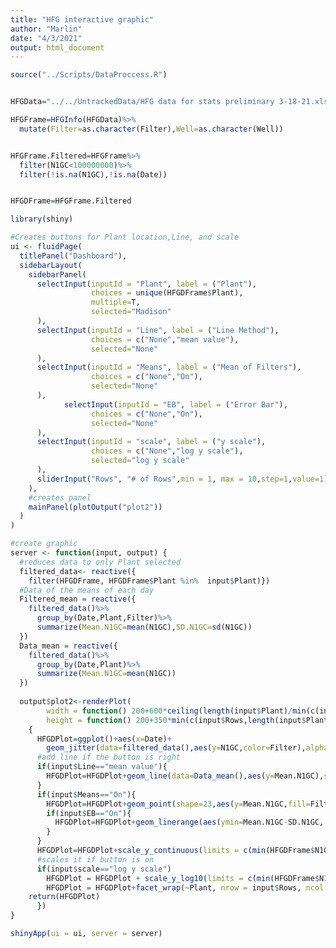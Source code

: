 ```yaml
---
title: "HFG interactive graphic"
author: "Marlin"
date: "4/3/2021"
output: html_document
---
```

```r

source("../Scripts/DataProccess.R")


HFGData="../../UntrackedData/HFG data for stats preliminary 3-18-21.xlsx"

HFGFrame=HFGInfo(HFGData)%>%
  mutate(Filter=as.character(Filter),Well=as.character(Well))


HFGFrame.Filtered=HFGFrame%>%
  filter(N1GC<100000000)%>%
  filter(!is.na(N1GC),!is.na(Date))


HFGDFrame=HFGFrame.Filtered
```

```r
library(shiny)

#Creates buttons for Plant location,Line, and scale
ui <- fluidPage(
  titlePanel("Dashboard"),
  sidebarLayout(
    sidebarPanel(
      selectInput(inputId = "Plant", label = ("Plant"),
                  choices = unique(HFGDFrame$Plant),
                  multiple=T,
                  selected="Madison"
      ),
      selectInput(inputId = "Line", label = ("Line Method"),
                  choices = c("None","mean value"),
                  selected="None"
      ),
      selectInput(inputId = "Means", label = ("Mean of Filters"),
                  choices = c("None","On"),
                  selected="None"
      ),
            selectInput(inputId = "EB", label = ("Error Bar"),
                  choices = c("None","On"),
                  selected="None"
      ),
      selectInput(inputId = "scale", label = ("y scale"),
                  choices = c("None","log y scale"),
                  selected="log y scale"
      ),
      sliderInput("Rows", "# of Rows",min = 1, max = 10,step=1,value=1)
    ),
    #creates panel
    mainPanel(plotOutput("plot2"))
  )
)
```


```r
#create graphic                                       
server <- function(input, output) {
  #reduces data to only Plant selected
  filtered_data<- reactive({
    filter(HFGDFrame, HFGDFrame$Plant %in%  input$Plant)})
  #Data of the means of each day
  Filtered_mean = reactive({
    filtered_data()%>%
      group_by(Date,Plant,Filter)%>%
      summarize(Mean.N1GC=mean(N1GC),SD.N1GC=sd(N1GC))
  })
  Data_mean = reactive({
    filtered_data()%>%
      group_by(Date,Plant)%>%
      summarize(Mean.N1GC=mean(N1GC))
  })
  
  output$plot2<-renderPlot(
        width = function() 200+600*ceiling(length(input$Plant)/min(c(input$Rows,length(input$Plant)))),
        height = function() 200+350*min(c(input$Rows,length(input$Plant))),
    {
      HFGDPlot=ggplot()+aes(x=Date)+
        geom_jitter(data=filtered_data(),aes(y=N1GC,color=Filter),alpha=.7,height=0,width=.1,size=3)
      #add line if the button is right
      if(input$Line=="mean value"){
        HFGDPlot=HFGDPlot+geom_line(data=Data_mean(),aes(y=Mean.N1GC),size=1)
      }
      if(input$Means=="On"){
        HFGDPlot=HFGDPlot+geom_point(shape=23,aes(y=Mean.N1GC,fill=Filter),size=5,data=Filtered_mean())
        if(input$EB=="On"){
          HFGDPlot=HFGDPlot+geom_linerange(aes(ymin=Mean.N1GC-SD.N1GC, ymax=Mean.N1GC+SD.N1GC,color=Filter),alpha=.7,size=2,data=Filtered_mean())
        }
      }
      HFGDPlot=HFGDPlot+scale_y_continuous(limits = c(min(HFGDFrame$N1GC),max(HFGDFrame$N1GC)))
      #scales it if button is on
      if(input$scale=="log y scale")
        HFGDPlot = HFGDPlot + scale_y_log10(limits = c(min(HFGDFrame$N1GC),max(HFGDFrame$N1GC)))
        HFGDPlot = HFGDPlot+facet_wrap(~Plant, nrow = input$Rows, ncol = ceiling(length(input$Plant)/input$Rows))
    return(HFGDPlot)
      })
}

shinyApp(ui = ui, server = server)

```